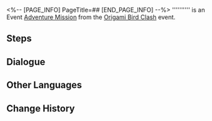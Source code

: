 <%-- [PAGE_INFO]
PageTitle=##
[END_PAGE_INFO] --%>
{{Stub|Dialogue.}}
{{Mission Infobox
|id            = 8034102
|title         = 
|image         = <!--Mission .png-->
|type          = Adventure
|event_name    = Origami Bird Clash
|chapter       = 
|requirements  = [[Adventure Mission]] ''[[Origami Bird Clash: Collector's Edition]]'' completed
|summary       = <!--official mission summary from Fate's Atlas-->
|characters    = Trailblazer
|startLocation = [[Penacony]] - [[(The Radiant Feldspar/The Trailblaze's Stern/The Tatalov/The Soaring Clock Hand)]]
|world         = Penacony
|area          = (The Radiant Feldspar/The Trailblaze's Stern/The Tatalov/The Soaring Clock Hand)
|prev          = Origami Bird Clash: Collector's Edition
|next          = 
|rewards       = 
}}
'''''''''' is an Event [[Adventure Mission]] from the [[Origami Bird Clash]] event.

==Steps==


<!--
==Gameplay Notes==

--><!--
==Trial Character==

-->
==Dialogue==
{{Stub Dialogue}}

{{Dialogue End}}

==Other Languages==
{{Other Languages
|en   = 
|zhs  = 
|zht  = 
|ja   = 
|ko   = 
|es   = 
|fr   = 
|ru   = 
|th   = 
|vi   = 
|de   = 
|id   = 
|pt   = 
}}

==Change History==
{{Change History|3.4}}
